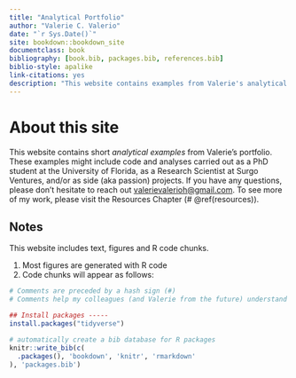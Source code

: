 ```yaml
--- 
title: "Analytical Portfolio"
author: "Valerie C. Valerio"
date: "`r Sys.Date()`"
site: bookdown::bookdown_site
documentclass: book
bibliography: [book.bib, packages.bib, references.bib]
biblio-style: apalike
link-citations: yes
description: "This website contains examples from Valerie's analytical portfolio."
---
```


# About this site

This website contains short _analytical examples_ from Valerie's portfolio. These examples might include code and analyses carried out as a PhD student at the University of Florida, as a Research Scientist at Surgo Ventures, and/or as side (aka passion) projects. If you have any questions, please don't hesitate to reach out [valerievalerioh@gmail.com](mailto: valerievalerioh@gmail.com). To see more of my work, please visit the Resources Chapter (# \@ref(resources)).

## Notes

This website includes text, figures and R code chunks. 

1. Most figures are generated with R code
2. Code chunks will appear as follows:

```r
# Comments are preceded by a hash sign (#)
# Comments help my colleagues (and Valerie from the future) understand what the code is supposed to do and why

## Install packages -----
install.packages("tidyverse") 
```



```r
# automatically create a bib database for R packages
knitr::write_bib(c(
  .packages(), 'bookdown', 'knitr', 'rmarkdown'
), 'packages.bib')
```
